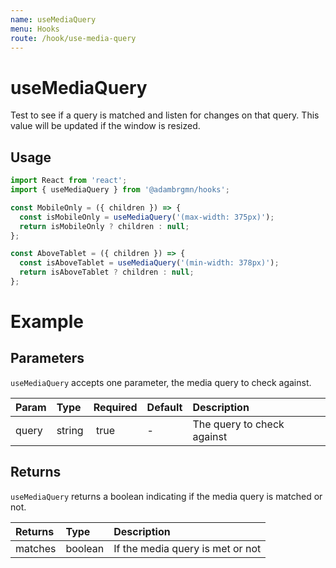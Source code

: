 ```yaml
---
name: useMediaQuery
menu: Hooks
route: /hook/use-media-query
---
```



# useMediaQuery

Test to see if a query is matched and listen for changes on that query. This
value will be updated if the window is resized.

## Usage

```jsx
import React from 'react';
import { useMediaQuery } from '@adambrgmn/hooks';

const MobileOnly = ({ children }) => {
  const isMobileOnly = useMediaQuery('(max-width: 375px)');
  return isMobileOnly ? children : null;
};

const AboveTablet = ({ children }) => {
  const isAboveTablet = useMediaQuery('(min-width: 378px)');
  return isAboveTablet ? children : null;
};
```

# Example

<Playground>
  <UseMediaQueryExample />
</Playground>

## Parameters

`useMediaQuery` accepts one parameter, the media query to check against.

| Param | Type   | Required | Default | Description                |
| :---- | :----- | :------- | :------ | :------------------------- |
| query | string |  true    | -       | The query to check against |

## Returns

`useMediaQuery` returns a boolean indicating if the media query is matched or
not.

| Returns | Type    | Description                      |
| :------ | :------ | :------------------------------- |
| matches | boolean | If the media query is met or not |
